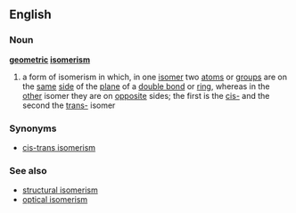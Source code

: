 ==English==
===Noun===
'''[[geometric]] [[isomerism]]'''
#{{chemistry}} a form of isomerism in which, in one [[isomer]] two [[atom]]s or [[group]]s are on the [[same]] [[side]] of the [[plane]] of a [[double bond]] or [[ring]], whereas in the [[other]] isomer they are on [[opposite]] sides; the first is the [[cis-]] and the second the [[trans-]] isomer
===Synonyms===
*[[cis-trans isomerism]]
===See also===
*[[structural isomerism]]
*[[optical isomerism]]
